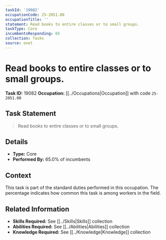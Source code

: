 ```yaml
---
taskId: '19082'
occupationCode: 25-2051.00
occupationTitle: ''
statement: Read books to entire classes or to small groups.
taskType: Core
incumbentsResponding: 65
collection: Tasks
source: onet
---
```

# Read books to entire classes or to small groups.

**Task ID:** 19082
**Occupation:** [[../Occupations|Occupation]] with code `25-2051.00`

## Task Statement

> Read books to entire classes or to small groups.

## Details

- **Type:** Core
- **Performed By:** 65.0% of incumbents

## Context

This task is part of the standard duties performed in this occupation. The percentage indicates how common this task is among workers in the field.

## Related Information

- **Skills Required:** See [[../Skills|Skills]] collection
- **Abilities Required:** See [[../Abilities|Abilities]] collection
- **Knowledge Required:** See [[../Knowledge|Knowledge]] collection
